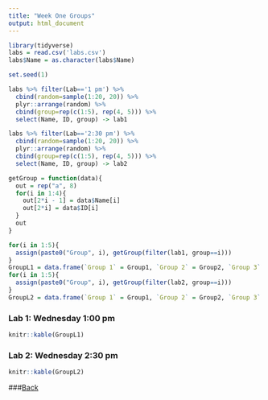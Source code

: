 ```yaml
---
title: "Week One Groups"
output: html_document
---
```


```r
library(tidyverse)
labs = read.csv('labs.csv')
labs$Name = as.character(labs$Name)

set.seed(1)

labs %>% filter(Lab=='1 pm') %>% 
  cbind(random=sample(1:20, 20)) %>% 
  plyr::arrange(random) %>% 
  cbind(group=rep(c(1:5), rep(4, 5))) %>%
  select(Name, ID, group) -> lab1

labs %>% filter(Lab=='2:30 pm') %>% 
  cbind(random=sample(1:20, 20)) %>% 
  plyr::arrange(random) %>% 
  cbind(group=rep(c(1:5), rep(4, 5))) %>%
  select(Name, ID, group) -> lab2

getGroup = function(data){
  out = rep("a", 8)
  for(i in 1:4){
    out[2*i - 1] = data$Name[i]
    out[2*i] = data$ID[i]
  }
  out
}

for(i in 1:5){
  assign(paste0("Group", i), getGroup(filter(lab1, group==i)))
}
GroupL1 = data.frame(`Group 1` = Group1, `Group 2` = Group2, `Group 3` = Group3, `Group 4` = Group4, `Group 5` = Group5, check.names=FALSE)
for(i in 1:5){
  assign(paste0("Group", i), getGroup(filter(lab2, group==i)))
}
GroupL2 = data.frame(`Group 1` = Group1, `Group 2` = Group2, `Group 3` = Group3, `Group 4` = Group4, `Group 5` = Group5, check.names=FALSE)
```

### Lab 1: Wednesday 1:00 pm
```r
knitr::kable(GroupL1)
```

### Lab 2: Wednesday 2:30 pm
```r
knitr::kable(GroupL2)
```

###[Back](https://ntomasetti.github.io)